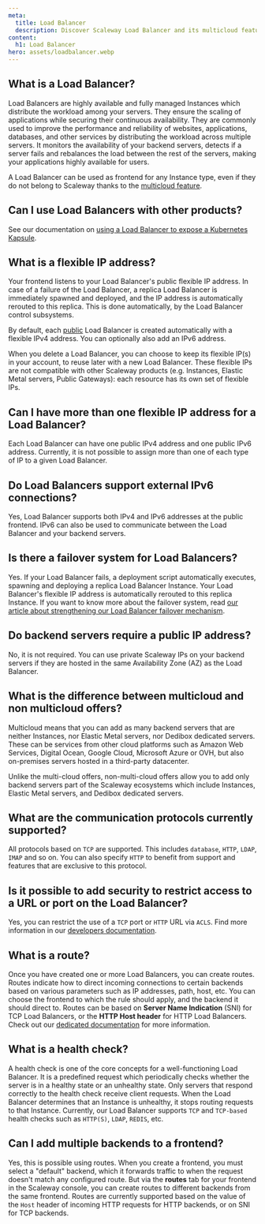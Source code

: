 ```yaml
---
meta:
  title: Load Balancer
  description: Discover Scaleway Load Balancer and its multicloud feature.
content:
  h1: Load Balancer
hero: assets/loadbalancer.webp
---
```


## What is a Load Balancer?

Load Balancers are highly available and fully managed Instances which distribute the workload among your servers. 
They ensure the scaling of applications while securing their continuous availability. They are commonly used to improve the performance and reliability of websites, applications, databases, and other services by distributing the workload across multiple servers.
It monitors the availability of your backend servers, detects if a server fails and rebalances the load between the rest of the servers, making your applications highly available for users.

A Load Balancer can be used as frontend for any Instance type, even if they do not belong to Scaleway thanks to the [multicloud feature](/faq/loadbalancer/#what-is-the-difference-between-multicloud-and-non-multicloud-offers).

## Can I use Load Balancers with other products? 

See our documentation on [using a Load Balancer to expose a Kubernetes Kapsule](/containers/kubernetes/reference-content/kubernetes-load-balancer/).

## What is a flexible IP address?

Your frontend listens to your Load Balancer's public flexible IP address. In case of a failure of the Load Balancer, a replica Load Balancer is immediately spawned and deployed, and the IP address is automatically rerouted to this replica. This is done automatically, by the Load Balancer control subsystems.

By default, each [public](/network/load-balancer/concepts/#accessibility) Load Balancer is created automatically with a flexible IPv4 address. You can optionally also add an IPv6 address.

When you delete a Load Balancer, you can choose to keep its flexible IP(s) in your account, to reuse later with a new Load Balancer. These 
flexible IPs are not compatible with other Scaleway products (e.g. Instances, Elastic Metal servers, Public Gateways): each resource has its own set of flexible IPs.

## Can I have more than one flexible IP address for a Load Balancer?

Each Load Balancer can have one public IPv4 address and one public IPv6 address. Currently, it is not possible to assign more than one of each type of IP to a given Load Balancer.

## Do Load Balancers support external IPv6 connections?

Yes, Load Balancer supports both IPv4 and IPv6 addresses at the public frontend. IPv6 can also be used to communicate between the Load Balancer and your backend servers.

## Is there a failover system for Load Balancers?

Yes. If your Load Balancer fails, a deployment script automatically executes, spawning and deploying a replica Load Balancer Instance. Your Load Balancer's flexible IP address is automatically rerouted to this replica Instance.
If you want to know more about the failover system, read [our article about strengthening our Load Balancer failover mechanism](https://www.scaleway.com/en/blog/strengthening-our-load-balancer-failover-mechanism/).

## Do backend servers require a public IP address?

No, it is not required. You can use private Scaleway IPs on your backend servers if they are hosted in the same Availability Zone (AZ) as the Load Balancer.

## What is the difference between multicloud and non multicloud offers?

Multicloud means that you can add as many backend servers that are neither Instances, nor Elastic Metal servers, nor Dedibox dedicated servers.
These can be services from other cloud platforms such as Amazon Web Services, Digital Ocean, Google Cloud, Microsoft Azure or OVH, but also on-premises servers hosted in a third-party datacenter.

Unlike the multi-cloud offers, non-multi-cloud offers allow you to add only backend servers part of the Scaleway ecosystems which include Instances, Elastic Metal servers, and Dedibox dedicated servers.

## What are the communication protocols currently supported?

All protocols based on `TCP` are supported. This includes `database`, `HTTP`, `LDAP`, `IMAP` and so on. You can also specify `HTTP` to benefit from support and features that are exclusive to this protocol.

## Is it possible to add security to restrict access to a URL or port on the Load Balancer?

Yes, you can restrict the use of a `TCP` port or `HTTP` URL via `ACLS`. Find more information in our [developers documentation](https://www.scaleway.com/en/developers/api/load-balancer/zoned-api/#path-acls).

## What is a route?

Once you have created one or more Load Balancers, you can create routes. Routes indicate how to direct incoming connections to certain backends based on various parameters such as IP addresses, path, host, etc. You can choose the frontend to which the rule should apply, and the backend it should direct to. Routes can be based on **Server Name Indication** (SNI) for TCP Load Balancers, or the **HTTP Host header** for HTTP Load Balancers. Check out our [dedicated documentation](/network/load-balancer/how-to/create-manage-routes/) for more information.

## What is a health check?

A health check is one of the core concepts for a well-functioning Load Balancer. It is a predefined request which periodically checks whether the server is in a healthy state or an unhealthy state. Only servers that respond correctly to the health check receive client requests. When the Load Balancer determines that an Instance is unhealthy, it stops routing requests to that Instance. Currently, our Load Balancer supports `TCP` and `TCP-based` health checks such as `HTTP(S)`, `LDAP`, `REDIS`, etc.

## Can I add multiple backends to a frontend?

Yes, this is possible using routes. When you create a frontend, you must select a "default" backend, which it forwards traffic to when the request doesn't match any configured route. But via the **routes** tab for your frontend in the Scaleway console, you can create routes to different backends from the same frontend. Routes are currently supported based on the value of the `Host` header of incoming HTTP requests for HTTP backends, or on SNI for TCP backends.